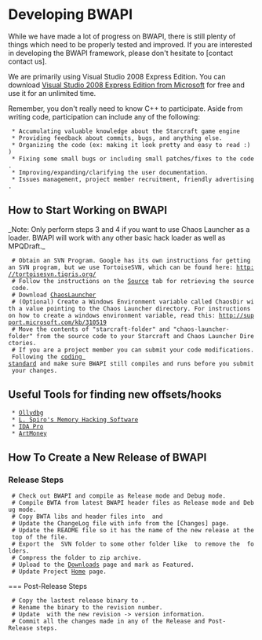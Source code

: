 =Developing BWAPI=

While we have made a lot of progress on BWAPI, there is still plenty of things which need to be properly tested and improved. If you are interested in developing the BWAPI framework, please don't hesitate to [contact contact us].


We are primarily using Visual Studio 2008 Express Edition. You can download [http://www.microsoft.com/express/download/#webInstall Visual Studio 2008 Express Edition from Microsoft] for free and use it for an unlimited time.

Remember, you don't really need to know C++ to participate. Aside from writing code, participation can include any of the following:
  * Accumulating valuable knowledge about the Starcraft game engine
  * Providing feedback about commits, bugs, and anything else.
  * Organizing the code (ex: making it look pretty and easy to read :) )
  * Fixing some small bugs or including small patches/fixes to the code.
  * Improving/expanding/clarifying the user documentation.
  * Issues management, project member recruitment, friendly advertising.

==How to Start Working on BWAPI==

_Note: Only perform steps 3 and 4 if you want to use Chaos Launcher as a loader. BWAPI will work with any other basic hack loader as well as MPQDraft._

  # Obtain an SVN Program. Google has its own instructions for getting an SVN program, but we use TortoiseSVN, which can be found here: http://tortoisesvn.tigris.org/
  # Follow the instructions on the [http://code.google.com/p/bwapi/source/checkout Source] tab for retrieving the source code.
  # Download [http://www.teamliquid.net/forum/viewmessage.php?topic_id=65196 ChaosLauncher]
  # (Optional) Create a Windows Environment variable called ChaosDir with a value pointing to the Chaos Launcher directory. For instructions on how to create a windows environment variable, read this: http://support.microsoft.com/kb/310519
  # Move the contents of "starcraft-folder" and "chaos-launcher-folder" from the source code to your Starcraft and Chaos Launcher Directories.
  # If you are a project member you can submit your code modifications. Following the [http://code.google.com/p/bwapi/wiki/CodingStandard coding standard] and make sure BWAPI still compiles and runs before you submit your changes.

== Useful Tools for finding new offsets/hooks ==

  * [http://www.ollydbg.de/ Ollydbg]
  * [http://memoryhacking.com/download.php L. Spiro's Memory Hacking Software]
  * [http://www.hex-rays.com/idapro/ IDA Pro]
  * [http://www.artmoney.ru/ ArtMoney]

== How To Create a New Release of BWAPI ==

=== Release Steps ===
  # Check out BWAPI and compile as Release mode and Debug mode.
  # Compile BWTA from latest BWAPI header files as Release mode and Debug mode.
  # Copy BWTA libs and header files into {{{Release_Binary/libs/}}} and {{{Release_Binary/include/}}}
  # Update the ChangeLog file with info from the [Changes] page.
  # Update the README file so it has the name of the new release at the top of the file.
  # Export the {{{Release_Binary}}} SVN folder to some other folder like {{{BWAPI_Beta_X.Y.Z}}} to remove the {{{.svn}}} folders.
  # Compress the folder to zip archive.
  # Upload to the [http://code.google.com/p/bwapi/downloads/list Downloads] page and mark as Featured.
  # Update Project [http://code.google.com/p/bwapi/admin Home] page.

=== Post-Release Steps
  # Copy the lastest release binary to {{{Release_Binary/Starcraft/bwapi-data/revisions}}}.
  # Rename the binary to the revision number.
  # Update {{{info.txt}}} with the new revision -> version information.
  # Commit all the changes made in any of the Release and Post-Release steps.